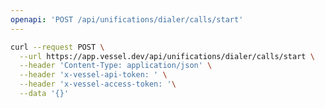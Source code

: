 ```yaml
---
openapi: 'POST /api/unifications/dialer/calls/start'
---
```


<RequestExample>

```bash Request
curl --request POST \
  --url https://app.vessel.dev/api/unifications/dialer/calls/start \
  --header 'Content-Type: application/json' \
  --header 'x-vessel-api-token: ' \
  --header 'x-vessel-access-token: '\
  --data '{}'
```

</RequestExample>
